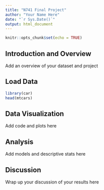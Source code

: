 ```yaml
---
title: "N741 Final Project"
author: "Your Name Here"
date: "`r Sys.Date()`"
output: html_document
---
```


```r
knitr::opts_chunk$set(echo = TRUE)
```

## Introduction and Overview

Add an overview of your dataset and project

## Load Data

```r
library(car)
head(mtcars)
```


## Data Visualization

Add code and plots here

## Analysis

Add models and descriptive stats here

## Discussion

Wrap up your discussion of your results here

